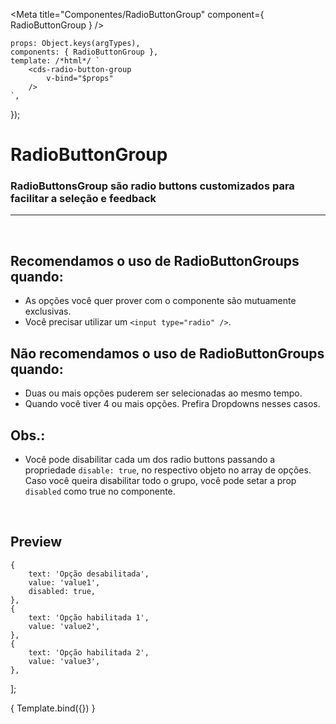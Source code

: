 
<Meta
	title="Componentes/RadioButtonGroup"
	component={ RadioButtonGroup }
/>

	props: Object.keys(argTypes),
	components: { RadioButtonGroup },
	template: /*html*/ `
		<cds-radio-button-group
			v-bind="$props" 
		/>
	`,
});

# RadioButtonGroup

### RadioButtonsGroup são radio buttons customizados para facilitar a seleção e feedback
---
<br />

## Recomendamos o uso de RadioButtonGroups quando:
- As opções você quer prover com o componente são mutuamente exclusivas.
- Você precisar utilizar um ```<input type="radio" />```.

## Não recomendamos o uso de RadioButtonGroups quando:
- Duas ou mais opções puderem ser selecionadas ao mesmo tempo.
- Quando você tiver 4 ou mais opções. Prefira Dropdowns nesses casos.

## Obs.:
- Você pode disabilitar cada um dos radio buttons passando a propriedade ```disable: true```, no respectivo objeto
no array de opções. Caso você queira disabilitar todo o grupo, você pode setar a prop ```disabled``` como true no componente.

<br />

## Preview

	{
		text: 'Opção desabilitada',
		value: 'value1',
		disabled: true,
	},
	{
		text: 'Opção habilitada 1',
		value: 'value2',
	},
	{
		text: 'Opção habilitada 2',
		value: 'value3',
	},
];

<Canvas>
	<Story
		name="Radio button group"
		args={{
			options,
			value,
			disabled: false,
			inline: false,
		}}
	>
		{ Template.bind({}) }
	</Story>
</Canvas>

<ArgsTable story="Radio button group" />